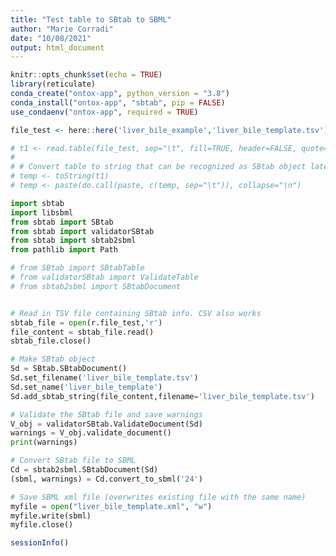 ```yaml
---
title: "Test table to SBtab to SBML"
author: "Marie Corradi"
date: "10/08/2021"
output: html_document
---
```

```r
knitr::opts_chunk$set(echo = TRUE)
library(reticulate)
conda_create("ontox-app", python_version = "3.8")
conda_install("ontox-app", "sbtab", pip = FALSE)
use_condaenv("ontox-app", required = TRUE)
```

```r
file_test <- here::here('liver_bile_example','liver_bile_template.tsv')

# t1 <- read.table(file_test, sep="\t", fill=TRUE, header=FALSE, quote="")
# 
# # Convert table to string that can be recognized as SBtab object later on
# temp <- toString(t1)
# temp <- paste(do.call(paste, c(temp, sep="\t")), collapse="\n")

```


```python
import sbtab
import libsbml
from sbtab import SBtab
from sbtab import validatorSBtab
from sbtab import sbtab2sbml
from pathlib import Path

# from SBtab import SBtabTable
# from validatorSBtab import ValidateTable
# from sbtab2sbml import SBtabDocument


# Read in TSV file containing SBtab info. CSV also works
sbtab_file = open(r.file_test,'r')
file_content = sbtab_file.read()
sbtab_file.close()

# Make SBtab object
Sd = SBtab.SBtabDocument()
Sd.set_filename('liver_bile_template.tsv')
Sd.set_name('liver_bile_template')
Sd.add_sbtab_string(file_content,filename='liver_bile_template.tsv')

# Validate the SBtab file and save warnings
V_obj = validatorSBtab.ValidateDocument(Sd)
warnings = V_obj.validate_document()
print(warnings)

# Convert SBtab file to SBML
Cd = sbtab2sbml.SBtabDocument(Sd)
(sbml, warnings) = Cd.convert_to_sbml('24')

# Save SBML xml file (overwrites existing file with the same name)
myfile = open("liver_bile_template.xml", "w")
myfile.write(sbml)
myfile.close()
```

```r
sessionInfo()
```


